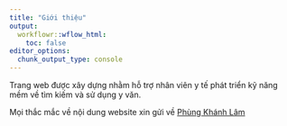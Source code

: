 ```yaml
---
title: "Giới thiệu"
output:
  workflowr::wflow_html:
    toc: false
editor_options:
  chunk_output_type: console
---
```


Trang web được xây dựng nhằm hỗ trợ nhân viên y tế phát triển kỹ năng mềm về tìm kiếm và sử dụng y văn.

Mọi thắc mắc về nội dung website xin gửi về [Phùng Khánh Lâm](phungkhanhlam@gmail.com)
